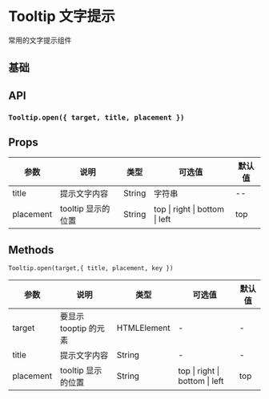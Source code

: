 # Tooltip 文字提示

常用的文字提示组件

## 基础


<DemoBase />

## API

### `Tooltip.open({ target, title, placement })`


<DemoApi />

## Props

| 参数      | 说明               | 类型   | 可选值                         | 默认值 |
| --------- | ------------------ | ------ | ------------------------------ | ------ |
| title     | 提示文字内容       | String | 字符串                         | --     |
| placement | tooltip 显示的位置 | String | top \| right \| bottom \| left | top    |

## Methods

`Tooltip.open(target,{ title, placement, key })`

| 参数      | 说明                  | 类型        | 可选值                         | 默认值 |
| --------- | --------------------- | ----------- | ------------------------------ | ------ |
| target    | 要显示 tooptip 的元素 | HTMLElement | -                              | -      |
| title     | 提示文字内容          | String      | -                              | -      |
| placement | tooltip 显示的位置    | String      | top \| right \| bottom \| left | top    |
